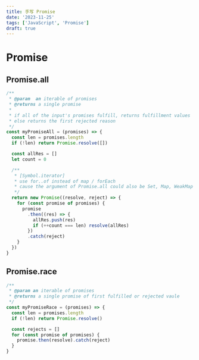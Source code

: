 ```yaml
---
title: 手写 Promise
date: '2023-11-25'
tags: ['JavaScript', 'Promise']
draft: true
---
```


# Promise

## Promise.all

```js
/**
 * @param  an iterable of promises
 * @returns a single promise
 *
 * if all of the input's promises fulfill, returns fulfillment values
 * else returns the first rejected reason
 */
const myPromiseAll = (promises) => {
  const len = promises.length
  if (!len) return Promise.resolve([])

  const allRes = []
  let count = 0

  /**
   * [Symbol.iterator]
   * use for..of instead of map / forEach
   * cause the argument of Promise.all could also be Set, Map, WeakMap which is iterable
   */
  return new Promise((resolve, reject) => {
    for (const promise of promises) {
      promise
        .then((res) => {
          allRes.push(res)
          if (++count === len) resolve(allRes)
        })
        .catch(reject)
    }
  })
}
```

## Promise.race

```js
/**
 * @param an iterable of promises
 * @returns a single promise of first fulfilled or rejected vaule
 */
const myPromiseRace = (promises) => {
  const len = promises.length
  if (!len) return Promise.resolve()

  const rejects = []
  for (const promise of promises) {
    promise.then(resolve).catch(reject)
  }
}
```
